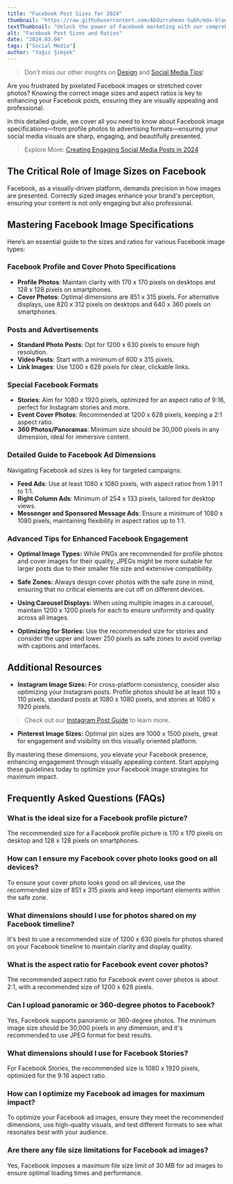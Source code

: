 ```yaml
---
title: "Facebook Post Sizes for 2024"
thumbnail: "https://raw.githubusercontent.com/Abdurrahman-Subh/mdx-blog/main/images/facebook-dimensions.png"
textThumbnail: "Unlock the power of Facebook marketing with our comprehensive guide to post sizes and ratios. Learn the dimensions for profile pictures, cover photos, ads, and more for optimal engagement and visibility!"
alt: "Facebook Post Sizes and Ratios"
date: "2024.03.04"
tags: ["Social Media"]
author: "Yağız Şimşek"
---
```


<CustomImage
    src="https://raw.githubusercontent.com/Abdurrahman-Subh/mdx-blog/main/images/facebook-dimensions.png"
    alt="Facebook Post Sizes and Ratios"
/>

> Don't miss our other insights on [Design](https://stockimg.ai/blog/design) and [Social Media Tips](https://stockimg.ai/blog/social-media)!

Are you frustrated by pixelated Facebook images or stretched cover photos? Knowing the correct image sizes and aspect ratios is key to enhancing your Facebook posts, ensuring they are visually appealing and professional.

In this detailed guide, we cover all you need to know about Facebook image specifications—from profile photos to advertising formats—ensuring your social media visuals are sharp, engaging, and beautifully presented.

> Explore More: [Creating Engaging Social Media Posts in 2024](https://stockimg.ai/blog/social-media/tips-for-creating-engaging-social-media-posts)

## The Critical Role of Image Sizes on Facebook

Facebook, as a visually-driven platform, demands precision in how images are presented. Correctly sized images enhance your brand's perception, ensuring your content is not only engaging but also professional.

## Mastering Facebook Image Specifications

Here’s an essential guide to the sizes and ratios for various Facebook image types:

### Facebook Profile and Cover Photo Specifications

- **Profile Photos**: Maintain clarity with 170 x 170 pixels on desktops and 128 x 128 pixels on smartphones.
- **Cover Photos**: Optimal dimensions are 851 x 315 pixels. For alternative displays, use 820 x 312 pixels on desktops and 640 x 360 pixels on smartphones.

### Posts and Advertisements

- **Standard Photo Posts**: Opt for 1200 x 630 pixels to ensure high resolution.
- **Video Posts**: Start with a minimum of 600 x 315 pixels.
- **Link Images**: Use 1200 x 628 pixels for clear, clickable links.

### Special Facebook Formats

- **Stories**: Aim for 1080 x 1920 pixels, optimized for an aspect ratio of 9:16, perfect for Instagram stories and more.
- **Event Cover Photos**: Recommended at 1200 x 628 pixels, keeping a 2:1 aspect ratio.
- **360 Photos/Panoramas**: Minimum size should be 30,000 pixels in any dimension, ideal for immersive content.

### Detailed Guide to Facebook Ad Dimensions

Navigating Facebook ad sizes is key for targeted campaigns:

- **Feed Ads**: Use at least 1080 x 1080 pixels, with aspect ratios from 1.91:1 to 1:1.
- **Right Column Ads**: Minimum of 254 x 133 pixels, tailored for desktop views.
- **Messenger and Sponsored Message Ads**: Ensure a minimum of 1080 x 1080 pixels, maintaining flexibility in aspect ratios up to 1:1.

### Advanced Tips for Enhanced Facebook Engagement

- **Optimal Image Types:** While PNGs are recommended for profile photos and cover images for their quality, JPEGs might be more suitable for larger posts due to their smaller file size and extensive compatibility.

- **Safe Zones:** Always design cover photos with the safe zone in mind, ensuring that no critical elements are cut off on different devices.

- **Using Carousel Displays:** When using multiple images in a carousel, maintain 1200 x 1200 pixels for each to ensure uniformity and quality across all images.

- **Optimizing for Stories:** Use the recommended size for stories and consider the upper and lower 250 pixels as safe zones to avoid overlap with captions and interfaces.

## Additional Resources

- **Instagram Image Sizes:** For cross-platform consistency, consider also optimizing your Instagram posts. Profile photos should be at least 110 x 110 pixels, standard posts at 1080 x 1080 pixels, and stories at 1080 x 1920 pixels.

> Check out our [Instagram Post Guide](https://stockimg.ai/blog/social-media/instagram-post-sizes-and-ratios) to learn more.

- **Pinterest Image Sizes:** Optimal pin sizes are 1000 x 1500 pixels, great for engagement and visibility on this visually oriented platform.

By mastering these dimensions, you elevate your Facebook presence, enhancing engagement through visually appealing content. Start applying these guidelines today to optimize your Facebook image strategies for maximum impact. 

## Frequently Asked Questions (FAQs)

### What is the ideal size for a Facebook profile picture?

The recommended size for a Facebook profile picture is 170 x 170 pixels on desktop and 128 x 128 pixels on smartphones.

### How can I ensure my Facebook cover photo looks good on all devices?

To ensure your cover photo looks good on all devices, use the recommended size of 851 x 315 pixels and keep important elements within the safe zone.

### What dimensions should I use for photos shared on my Facebook timeline?

It's best to use a recommended size of 1200 x 630 pixels for photos shared on your Facebook timeline to maintain clarity and display quality.

### What is the aspect ratio for Facebook event cover photos?

The recommended aspect ratio for Facebook event cover photos is about 2:1, with a recommended size of 1200 x 628 pixels.

### Can I upload panoramic or 360-degree photos to Facebook?

Yes, Facebook supports panoramic or 360-degree photos. The minimum image size should be 30,000 pixels in any dimension, and it's recommended to use JPEG format for best results.

### What dimensions should I use for Facebook Stories?

For Facebook Stories, the recommended size is 1080 x 1920 pixels, optimized for the 9:16 aspect ratio.

### How can I optimize my Facebook ad images for maximum impact?

To optimize your Facebook ad images, ensure they meet the recommended dimensions, use high-quality visuals, and test different formats to see what resonates best with your audience.

### Are there any file size limitations for Facebook ad images?

Yes, Facebook imposes a maximum file size limit of 30 MB for ad images to ensure optimal loading times and performance.